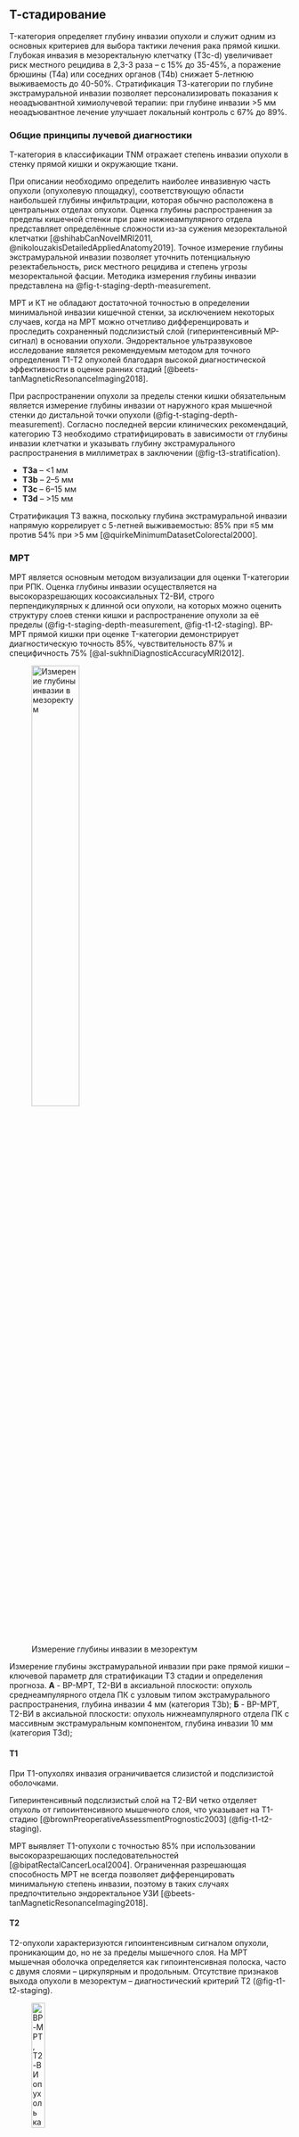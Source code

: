 <!-- markdownlint-disable MD041 -->
## Т-стадирование

T-категория определяет глубину инвазии опухоли и служит одним из основных  критериев для выбора тактики лечения рака прямой кишки. Глубокая инвазия в мезоректальную клетчатку (Т3с-d) увеличивает риск местного рецидива в 2,3-3 раза -- с 15% до 35-45%, а поражение брюшины (T4a) или соседних органов (T4b) снижает 5-летнюю выживаемость до 40-50%. Стратификация Т3-категории по глубине экстрамуральной инвазии позволяет персонализировать показания к неоадъювантной химиолучевой терапии: при глубине инвазии >5 мм неоадъювантное лечение улучшает локальный контроль с 67% до 89%.

### Общие принципы лучевой диагностики

T-категория в классификации TNM отражает степень инвазии опухоли в
стенку прямой кишки и окружающие ткани.

При описании необходимо определить наиболее инвазивную часть опухоли (опухолевую площадку), соответствующую области наибольшей глубины инфильтрации, которая обычно расположена в центральных отделах опухоли. Оценка глубины распространения за пределы кишечной стенки при раке нижнеампулярного отдела представляет определённые сложности из-за сужения мезоректальной клетчатки [@shihabCanNovelMRI2011, @nikolouzakisDetailedAppliedAnatomy2019]. Точное измерение глубины экстрамуральной инвазии позволяет уточнить потенциальную резектабельность, риск местного рецидива и степень угрозы мезоректальной фасции. Методика измерения глубины инвазии представлена на @fig-t-staging-depth-measurement.

МРТ и КТ не обладают достаточной точностью в определении минимальной инвазии кишечной стенки, за исключением некоторых случаев, когда на МРТ можно отчетливо дифференцировать и проследить сохраненный подслизистый слой (гиперинтенсивный МР-сигнал) в основании опухоли. Эндоректальное ультразвуковое исследование является рекомендуемым методом для точного определения Т1-Т2 опухолей благодаря высокой диагностической эффективности в оценке ранних стадий [@beets-tanMagneticResonanceImaging2018].

При распространении опухоли за пределы стенки кишки обязательным является измерение глубины инвазии от наружного края мышечной стенки до дистальной точки опухоли (@fig-t-staging-depth-measurement). Согласно последней версии клинических рекомендаций, <!-- Не нужно тут указать каких именно рекомендаций? --> категорию Т3 необходимо стратифицировать в зависимости от глубины инвазии клетчатки и указывать глубину экстрамурального распространения в миллиметрах в заключении (@fig-t3-stratification).

* **T3a** -- <1 мм
* **T3b** -- 2--5 мм
* **T3c** -- 6--15 мм
* **T3d** -- >15 мм

Стратификация T3 важна, поскольку глубина экстрамуральной инвазии
напрямую коррелирует с 5-летней выживаемостью: 85% при ≤5 мм против 54%
при >5 мм [@quirkeMinimumDatasetColorectal2000].

### МРТ

МРТ является основным методом визуализации для оценки T-категории при РПК. Оценка глубины инвазии осуществляется на высокоразрешающих косоаксиальных Т2-ВИ, строго перпендикулярных к длинной оси опухоли, на которых можно оценить структуру слоев стенки кишки и распространение опухоли за её пределы (@fig-t-staging-depth-measurement, @fig-t1-t2-staging). ВР-МРТ прямой кишки при оценке T-категории демонстрирует диагностическую точность 85%, чувствительность 87% и специфичность 75% [@al-sukhniDiagnosticAccuracyMRI2012].

:::{#fig-t-staging-depth-measurement}

![Измерение глубины инвазии в мезоректум](/img/staging/t-staging/image62.png){#fig-t-staging-depth-measurement-1 width=45%}


Измерение глубины экстрамуральной инвазии при раке прямой кишки -- ключевой параметр для стратификации T3 стадии и определения прогноза. **А** - ВР-МРТ, Т2-ВИ в аксиальной плоскости: опухоль среднеампулярного отдела ПК с узловым типом экстрамурального распространения, глубина инвазии 4 мм (категория Т3b); **Б** - ВР-МРТ, Т2-ВИ в аксиальной плоскости: опухоль нижнеампулярного отдела ПК с массивным экстрамуральным компонентом, глубина инвазии 10 мм (категория Т3d); 
:::

#### T1

При T1-опухолях инвазия ограничивается слизистой и подслизистой оболочками.

Гиперинтенсивный подслизистый слой на Т2-ВИ четко отделяет опухоль от гипоинтенсивного мышечного слоя, что указывает на T1-стадию [@brownPreoperativeAssessmentPrognostic2003] (@fig-t1-t2-staging).

МРТ выявляет T1-опухоли с точностью 85% при использовании высокоразрешающих последовательностей [@bipatRectalCancerLocal2004]. <!-- TODO: add to Zotero --> Ограниченная разрешающая способность МРТ не всегда позволяет дифференцировать минимальную степень инвазии, поэтому в таких случаях предпочтительно эндоректальное УЗИ [@beets-tanMagneticResonanceImaging2018].

#### T2

T2-опухоли характеризуются гипоинтенсивным сигналом опухоли, проникающим до, но не за пределы мышечного слоя. На МРТ мышечная оболочка определяется как гипоинтенсивная полоска, часто с двумя слоями -- циркулярным и продольным. Отсутствие признаков выхода опухоли в мезоректум -- диагностический критерий T2 (@fig-t1-t2-staging).

:::{#fig-t1-t2-staging}

![ВР-МРТ, Т2-ВИ опухоль категории Т1](/img/staging/t-staging/image46.png){#fig-t1-t2-staging-1 width=24%}

![ВР-МРТ, Т2-ВИ опухоль категории Т1 - аннотированная версия](/img/staging/t-staging/image46_annotated.png){#fig-t1-t2-staging-2 width=24%}

![ВР-МРТ, Т2-ВИ опухоль категории Т2](/img/staging/t-staging/image50.png){#fig-t1-t2-staging-3 width=24%}

![ВР-МРТ, Т2-ВИ опухоль категории Т2 - аннотированная версия](/img/staging/t-staging/image50_annotated.png){#fig-t1-t2-staging-4 width=24%}

Дифференциальная диагностика ранних стадий рака прямой кишки на ВР-МРТ основана на оценке сохранности слоев кишечной стенки. **А** - ВР-МРТ, Т2-ВИ в аксиальной плоскости: опухоль среднеампулярного отдела ПК категории Т1, инвазия ограничена подслизистым слоем, сохранен четкий контур мышечного слоя; **Б** - аннотированная версия изображения А: розово-фиолетовая линия - гипоинтенсивный мышечный слой, черные стрелки - гиперинтенсивный подслизистый слой, красная линия - контур опухоли, звездочка - изоинтенсивная опухолевая ткань; **В** - ВР-МРТ, Т2-ВИ в аксиальной плоскости: опухоль нижнеампулярного отдела ПК категории Т2, полная инвазия мышечного слоя без экстрамурального распространения; **Г** - аннотированная версия изображения В: розово-фиолетовая линия - вовлеченный мышечный слой, черные стрелки - фрагментарно сохраненный подслизистый слой, красная линия - контур опухоли, звездочка - опухолевая ткань в мышечном слое.
:::

#### T3

T3 устанавливается при наличии экстрамурального компонента опухоли за пределами мышечной оболочки. На Т2-ВИ он выглядит как сигнал средней интенсивности, распространяющийся в мезоректальную клетчатку. Примеры различных степеней стратификации T3 опухолей представлены на @fig-t3-stratification.

:::{#fig-t3-stratification}

![ВР-МРТ, Т2-ВИ опухоль категории Т3b](/img/staging/t-staging/image25.png){#fig-t3-stratification-1 width=16%}

![ВР-МРТ, Т2-ВИ опухоль категории Т3b - аннотированная версия](/img/staging/t-staging/image25_annotated.png){#fig-t3-stratification-2 width=16%}

![ВР-МРТ, Т2-ВИ опухоль категории Т3d](/img/staging/t-staging/image40.png){#fig-t3-stratification-3 width=16%}

![ВР-МРТ, Т2-ВИ опухоль категории Т3d - аннотированная версия](/img/staging/t-staging/image40_annotated.png){#fig-t3-stratification-4 width=16%}

![КТ, опухоль категории T3c](/img/staging/t-staging/image41.png){#fig-t3-stratification-5 width=16%}

![КТ, опухоль категории T3c - аннотированная версия](/img/staging/t-staging/image41_annotated.png){#fig-t3-stratification-6 width=16%}

Стратификация T3 опухолей по глубине экстрамурального распространения определяет прогноз и тактику лечения. **А** - ВР-МРТ, Т2-ВИ в аксиальной плоскости: опухоль ПК категории Т3b с глубиной инвазии мезоректума 4 мм, узловое экстрамуральное распространение; **Б** - аннотированная версия изображения А: красная пунктирная линия - контур опухоли, розово-фиолетовая линия - мышечный слой, желтая пунктирная линия - мезоректальная фасция; **В** - ВР-МРТ, Т2-ВИ в сагиттальной плоскости: опухоль ПК категории Т3d с массивной инвазией мезоректума на глубину 21 мм, обширное экстрамуральное поражение; **Г** - аннотированная версия изображения В: красная пунктирная линия - контур опухоли различных Т-стадий, желтая пунктирная линия - мезоректальная фасция; **Д** - КТ в аксиальной плоскости с контрастированием: опухоль ПК категории T3c с глубиной инвазии мезоректума 10 мм, четкая визуализация экстрамурального компонента; **Е** - аннотированная версия изображения Д: красная пунктирная линия - контур первичной опухоли и ее частей.
:::

Выделяют узловое и спикулообразные тяжи опухоли.

Последнее сложно дифференцировать с перитуморальной десмопластической реакцией (@fig-t2-desmoplastic-reaction), для этого используют следующие критерии оценки:

На **Т2-ВИ**

* Опухолевая ткань: сигнал имеет средней интенсивности на Т2-ВИ.
* Десмопластическая реакция: гипоинтенсивные спикулы на Т2-ВИ.

На **DWI**

* Опухоль демонстрирует ограничение диффузии.
* Десмопластическая реакция не ограничивает диффузию, поскольку
    соответствует фиброзной ткани.

ДВИ превосходит контрастное усиление в дифференциальной диагностике опухоли и фиброза, поскольку фиброзные спикулы могут накапливать контрастный препарат (@fig-t2-desmoplastic-reaction) [@brownPreoperativeAssessmentPrognostic2003].

Спикулообразные тяжи в мезоректальной клетчатке рекомендуется расценивать как возможную минимальную инвазию T2/T3a (@fig-t2-desmoplastic-reaction). Четкое разграничение этих стадий менее критично, поскольку минимальная инвазия в мезоректум (<1 мм) при Т3а в ряде случаев не требует ХЛТ, аналогично Т2-опухолям [@brownPreoperativeAssessmentPrognostic2003].

:::{#fig-t2-desmoplastic-reaction}

![МРТ Т2-ВИ аксиальная плоскость](/img/staging/t-staging/image27.png){#fig-t2-desmoplastic-reaction-1 width=19%}

![МРТ Т2-ВИ аксиальная плоскость - аннотированная версия](/img/staging/t-staging/image27_annotated.png){#fig-t2-desmoplastic-reaction-2 width=19%}

![МРТ Т1-ВИ с контрастированием](/img/staging/t-staging/image17.png){#fig-t2-desmoplastic-reaction-3 width=19%}

![МРТ Т1-ВИ с контрастированием - аннотированная версия](/img/staging/t-staging/image17_annotated.png){#fig-t2-desmoplastic-reaction-4 width=19%}

![ДВИ (b=800) аксиальная плоскость](/img/staging/t-staging/image4.png){#fig-t2-desmoplastic-reaction-5 width=19%}

![ДВИ (b=800) аксиальная плоскость - аннотированная версия](/img/staging/t-staging/image4_annotated.png){#fig-t2-desmoplastic-reaction-6 width=19%}

![ИКД-карты аксиальная плоскость](/img/staging/t-staging/image38.png){#fig-t2-desmoplastic-reaction-7 width=19%}

![ИКД-карты аксиальная плоскость - аннотированная версия](/img/staging/t-staging/image38_annotated.png){#fig-t2-desmoplastic-reaction-8 width=19%}

![МРТ Т2-ВИ корональная плоскость](/img/staging/t-staging/image43.png){#fig-t2-desmoplastic-reaction-9 width=19%}

![МРТ Т2-ВИ корональная плоскость - аннотированная версия](/img/staging/t-staging/image43_annotated.png){#fig-t2-desmoplastic-reaction-10 width=19%}

![МРТ Т2-ВИ сагиттальная плоскость](/img/staging/t-staging/image55.png){#fig-t2-desmoplastic-reaction-11 width=19%}

![МРТ Т2-ВИ сагиттальная плоскость - аннотированная версия](/img/staging/t-staging/image55_annotated.png){#fig-t2-desmoplastic-reaction-12 width=19%}

Дифференциальная диагностика десмопластической реакции и истинной опухолевой инвазии критически важна для точного T-стадирования. **А** - МРТ, Т2-ВИ в аксиальной плоскости: опухоль среднеампулярного отдела ПК с гипоинтенсивными спикулами в мезоректуме, подозрение на десмопластическую реакцию; **Б** - аннотированная версия изображения А: красная пунктирная линия - контур опухоли, розово-фиолетовая линия - мышечный слой прямой кишки, черные стрелки - спикулы десмопластической реакции; **В** - МРТ, Т1-ВИ с контрастированием в аксиальной плоскости: интенсивное накопление контраста в области спикул, имитирующее опухолевую инвазию; **Г** - аннотированная версия изображения В: красная пунктирная линия - контур опухоли, стрелки - зоны накопления контраста в спикулах; **Д** - ДВИ (b=800) в аксиальной плоскости: отсутствие ограничения диффузии в области спикул, подтверждающее фиброзную природу; **Е** - аннотированная версия изображения Д: красная пунктирная линия - контур опухоли, стрелки - область спикул без ограничения диффузии; **Ж** - ИКД-карты в аксиальной плоскости: высокие значения ИКД в спикулах, исключающие опухолевую ткань; **З** - аннотированная версия изображения Ж: красная пунктирная линия - контур опухоли, стрелки - зоны высокого ИКД в области спикул; **И** - МРТ, Т2-ВИ в корональной плоскости: дополнительная оценка протяженности спикулообразных тяжей; **К** - аннотированная версия изображения И: красная пунктирная линия - контур опухоли, розово-фиолетовая линия - мышечный слой прямой кишки; **Л** - МРТ, Т2-ВИ в сагиттальной плоскости: визуализация опухоли по длинной оси для комплексной оценки; **М** - аннотированная версия изображения Л: красная пунктирная линия - контур опухоли различных Т-стадий, розово-фиолетовая линия - мышечный слой прямой кишки.
:::

#### T4а

T4a устанавливается при инвазии брюшины. На Т2-ВИ брюшина визуализируется как тонкая гипоинтенсивная полоска <1 мм. Отсутствие прослойки жировой клетчатки между опухолью и брюшиной, нарушение её целостности, изменение сигнала, утолщение или узловатость брюшины указывают на T4a (@fig-t4a-peritoneal-invasion). Простое соприкосновение с брюшиной не является критерием вовлечения. Ключевое значение имеет оценка передней стенки верхнеампулярного отдела, где брюшина чаще всего прилежит к кишке.

:::{#fig-t4a-peritoneal-invasion}

![МРТ Т2-ВИ сагиттальная плоскость](/img/staging/t-staging/image13.png){#fig-t4a-peritoneal-invasion-1 width=24%}

![МРТ Т2-ВИ сагиттальная плоскость - аннотированная версия](/img/staging/t-staging/image13_annotated.png){#fig-t4a-peritoneal-invasion-2 width=24%}

![МРТ Т2-ВИ аксиальная плоскость](/img/staging/t-staging/image19.png){#fig-t4a-peritoneal-invasion-3 width=24%}

![МРТ Т2-ВИ аксиальная плоскость - аннотированная версия](/img/staging/t-staging/image19_annotated.png){#fig-t4a-peritoneal-invasion-4 width=24%}

![МРТ Т2-ВИ корональная плоскость](/img/staging/t-staging/image18.png){#fig-t4a-peritoneal-invasion-5 width=24%}

![МРТ Т2-ВИ корональная плоскость - аннотированная версия](/img/staging/t-staging/image18_annotated.png){#fig-t4a-peritoneal-invasion-6 width=24%}

![МРТ ДВИ (b=800) аксиальная плоскость](/img/staging/t-staging/image6.png){#fig-t4a-peritoneal-invasion-7 width=24%}

![МРТ ДВИ (b=800) аксиальная плоскость - аннотированная версия](/img/staging/t-staging/image6_annotated.png){#fig-t4a-peritoneal-invasion-8 width=24%}

Инвазия переходной складки тазовой брюшины -- критерий для установления категории Т4а при раке верхнеампулярного отдела ПК. **А** - МРТ, Т2-ВИ в сагиттальной плоскости: опухоль верхнеампулярного отдела ПК с нарушением целостности переходной складки брюшины, отсутствие жировой прослойки между опухолью и брюшиной; **Б** - аннотированная версия изображения А: красная пунктирная линия - контур опухоли, черные стрелки - интактные участки брюшины, звездочка - основная опухолевая масса; **В** - МРТ, Т2-ВИ в аксиальной плоскости: V-образная переходная складка брюшины с признаками опухолевой инвазии, прерывистость гипоинтенсивной линии брюшины; **Г** - аннотированная версия изображения В: красная пунктирная линия - контур опухоли, стрелка - зона инвазии брюшины по передней стенке ПК, звездочка - опухолевая ткань; **Д** - МРТ, Т2-ВИ в корональной плоскости: визуализация латерального распространения опухоли и взаимоотношения с боковыми листками брюшины; **Е** - аннотированная версия изображения Д: красная пунктирная линия - контур опухоли, стрелка - инвазия брюшины; **Ж** - ДВИ (b=800) в аксиальной плоскости: выраженное ограничение диффузии в области опухоли и зоне инвазии брюшины; **З** - аннотированная версия изображения Ж: красная пунктирная линия - контур опухоли, область ограничения диффузии, подтверждающая жизнеспособную опухолевую ткань в области инвазии брюшины.
:::

#### T4b

T4b включает поражение: органов малого таза (матки, яичников, влагалища,
предстательной железы, семенных пузырьков, мочевого пузыря,
мочеточников, костей и скелетных/поперечно-полосатых мышц, таких как запирательная, грушевидная, седалищно-копчиковая, мышца, поднимающая задний проход, и лобково-прямокишечная мышцы), а также наружный сфинктер (вовлечение внутреннего сфинктера относится к категории Т3).

Ряд консенсусов рекомендует дополнительно включать: непрямокишечные
сосуды, седалищный или крестцовый нервы,
крестцово-остистые/крестцово-бугристые связки и мягкие ткани за
пределами мезоректума, такие как жировая ткань запирательной,
подвздошной или седалищно-прямокишечной области. <!-- TODO: Не нужно ли ссылку на консенсус? -->

Стадия Т4b устанавливается при отсутствии жировой прослойки, а также замещении структуры соседнего органа опухолевым МР-сигналом.

Выделяются три варианта отсутствия или наличия предполагаемой степени
инвазии [@lalwaniBaselineMRStaging2021]:

1. **Без инвазии** -- жировая прослойка чётко видна между опухолью и
    органом,

2. **Возможная инвазия** -- прослойка не визуализируется, но нет
    сигнала опухоли в органе,

3. **Явная инвазия** -- отсутствует жировая клетчатка между опухолью и
    прилежащим органом, и имеется замещение его структуры за счет
    участков с МР-сигналом соответствующим опухолевой ткани.

### КТ

КТ определяет глубину инвазии опухоли прямой кишки с эффективностью 73-80% [@ippolitoRectalCancerStaging2016]. Мультипланарная реконструкция повышает точность до 86-87% по сравнению с использованием только аксиальных изображений [@ahmetogluMDCTMultiplanarReconstruction2011, @ippolitoRectalCancerStaging2016, @sinhaDiagnosticValueMultidetector2006].

Для оптимальной оценки T-стадии рекомендуется: использование тонких срезов (2-5 мм), выполнение мультипланарных реконструкций, ориентированных параллельно и перпендикулярно оси опухоли, внутривенное контрастирование с быстрым введением болюса контраста (≤3 мл/сек) [@ahmetogluMDCTMultiplanarReconstruction2011, @bartonUtilityRoutinePreoperative2002, @kijimaPreoperativeEvaluationColorectal2014].

#### Т1-2

Подслизистый слой при КТ имеет низкую плотность вследствие высокого содержания жировой ткани.

Для оценки инвазии мышечного слоя требуется определить инфильтрацию подслизистого слоя на уровне опухолевой площадки. Часто это невозможно установить достоверно, поскольку процедура требует четкой визуализации небольшой опухоли, отграничения её от неизмененной слизистой, определения подслизистого слоя и исключения других причин его истончения и деформации (расширение кишки, втяжение стенки полипом).

Косвенные критерии инвазии мышечного слоя основаны на размерах опухоли: при глубине инвазии Т1 поражается менее 1/2 окружности, при Т2 -- более 1/2 окружности с трапециевидной деформацией стенки.

Дифференциальная диагностика Т1-2 опухолей на основании данных КТ нецелесообразна.

Наружный контур стенки и параректальная клетчатка обычно не изменены. Однако паратуморальный отек и десмопластическая реакция могут вызывать появление спикул или тяжистое уплотнение клетчатки. Такие изменения требуется дифференцировать с Т3 глубиной инвазии.

#### Т3

Неровность наружного контура стенки кишки на уровне опухоли указывает на распространение опухоли за пределы её стенки.

Опухоль может распространяться в виде спикулообразных или тяжистых изменений.

КТ не позволяет достоверно определить природу спикулообразных тяжей. Основной причиной ложноположительных результатов является перитуморальное воспаление и десмопластическая реакция вокруг опухоли. Эти изменения затрудняют дифференциацию опухолевой инфильтрации от реактивных изменений, особенно при разграничении T2 и T3 стадий [@ahmetogluMDCTMultiplanarReconstruction2011, @ippolitoRectalCancerStaging2016, @kijimaPreoperativeEvaluationColorectal2014, @sinhaDiagnosticValueMultidetector2006]. <!-- TODO сюда не хватает картинок -->

#### Т4

При глубине инвазии Т4 отмечается облитерация жировой прослойки между
опухолью и прилежащими органами с явной инвазией в соседние органы и
структуры [@ahmetogluMDCTMultiplanarReconstruction2011,
@kijimaPreoperativeEvaluationColorectal2014,
@sinhaDiagnosticValueMultidetector2006].

Основной причиной ложноотрицательных результатов является микроскопическая инфильтрация параректальной клетчатки, невидимая на КТ [@romanoIntrarectalUltrasoundComputed1985, @sinhaDiagnosticValueMultidetector2006]. При несоответствии оси опухоли плоскости сканирования частичный объемный эффект затрудняет визуализацию наружного контура стенки [@ahmetogluMDCTMultiplanarReconstruction2011]. Диагностическая эффективность значительно снижается при деформации стенки кишки, так как становится неясно, чем обусловлена неровность контура -- изгибом стенки или опухолевой инвазией.

КТ и МРТ демонстрируют сопоставимую точность для глубоко прорастающих опухолей (Т3-Т4), тогда как для ранних стадий (Т1-Т2) МРТ превосходит КТ [@bipatRectalCancerLocal2004, @al-sukhniDiagnosticAccuracyMRI2012, @mathurComparisonCTMRI2003, @zerhouniCTMRImaging1996].


Эндоскопическое УЗИ превосходит КТ в первичном Т-стадировании (91% против 71% соответственно) [@harewoodProspectiveBlindedAssessment2002].